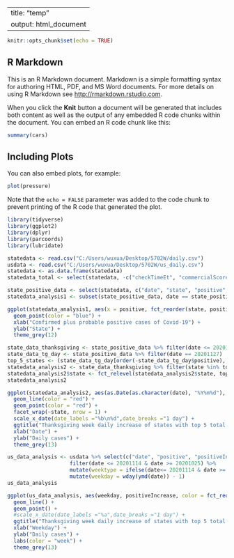 
---
title: "temp"
output: html_document
---

```r
knitr::opts_chunk$set(echo = TRUE)
```

## R Markdown

This is an R Markdown document. Markdown is a simple formatting syntax for authoring HTML, PDF, and MS Word documents. For more details on using R Markdown see <http://rmarkdown.rstudio.com>.

When you click the **Knit** button a document will be generated that includes both content as well as the output of any embedded R code chunks within the document. You can embed an R code chunk like this:

```r
summary(cars)
```

## Including Plots

You can also embed plots, for example:

```r
plot(pressure)
```

Note that the `echo = FALSE` parameter was added to the code chunk to prevent printing of the R code that generated the plot.




```r
library(tidyverse)
library(ggplot2)
library(dplyr)
library(parcoords)
library(lubridate)
```


```r
statedata <- read.csv("C:/Users/wuxua/Desktop/5702W/daily.csv")
usdata <- read.csv("C:/Users/wuxua/Desktop/5702W/us_daily.csv")
statedata <- as.data.frame(statedata)
statedata_total <- select(statedata, -c("checkTimeEt", "commercialScore", "dateChecked", "dateModified", "grade", "hash", "hospitalized", "negativeIncrease", "negativeRegularScore", "negativeScore", "posNeg", "positiveScore", "score", "total"))

state_positive_data <- select(statedata, c("date", "state", "positive", "positiveIncrease"))
statedata_analysis1 <- subset(state_positive_data, date == state_positive_data$date[1])


```

```r
ggplot(statedata_analysis1, aes(x = positive, fct_reorder(state, positive))) +
  geom_point(color = "blue") +
  xlab("Confirmed plus probable positive cases of Covid-19") +
  ylab("State") +
  theme_grey(12)
```




```r

state_data_thanksgiving <- state_positive_data %>% filter(date <= 20201130 & date >= 20201123)
state_data_tg_day <- state_positive_data %>% filter(date == 20201127)
top_5_states <- (state_data_tg_day[order(-state_data_tg_day$positive), ] %>% top_n(n = 5, wt = positive))$state
statedata_analysis2 <- state_data_thanksgiving %>% filter(state %in% top_5_states)
statedata_analysis2$state <- fct_relevel(statedata_analysis2$state, top_5_states)
statedata_analysis2
```


```r
ggplot(statedata_analysis2, aes(as.Date(as.character(date), "%Y%m%d"), positiveIncrease)) +
  geom_line(color = "red") +
  geom_point(color = "red") +
  facet_wrap(~state, nrow = 1) +
  scale_x_date(date_labels ="%b\n%d",date_breaks ="1 day") +
  ggtitle("Thanksgiving week daily increase of states with top 5 total positive cases on Black Friday") +
  xlab("Date") +
  ylab("Daily cases") +
  theme_grey(13)
```



```r
us_data_analysis <- usdata %>% select(c("date", "positive", "positiveIncrease", "death")) %>%
                    filter(date <= 20201114 & date >= 20201025) %>% 
                    mutate(weektype = ifelse(date<= 20201114 & date >= 20201108, "next week", ifelse(date <= 20201107 & date                     >= 20201101, "election week", "previous week")))%>%
                    mutate(weekday = wday(ymd(date)) - 1)
us_data_analysis
```


```r
ggplot(us_data_analysis, aes(weekday, positiveIncrease, color = fct_reorder2(weektype, weekday, positiveIncrease))) +
  geom_line() +
  geom_point() +
  #scale_x_date(date_labels ="%a",date_breaks ="1 day") +
  ggtitle("Thanksgiving week daily increase of states with top 5 total positive cases on Black Friday") +
  xlab("Weekday") +
  ylab("Daily cases") +
  labs(color = "week") +
  theme_grey(13)
```